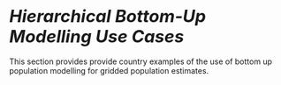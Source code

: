 
# <i style="font-size: 110%; padding:1.5em 0 0 0; font-weight:bold;">Hierarchical Bottom-Up Modelling Use Cases</i> {-}

This section provides provide country examples of the use of bottom up population modelling for gridded population estimates.
